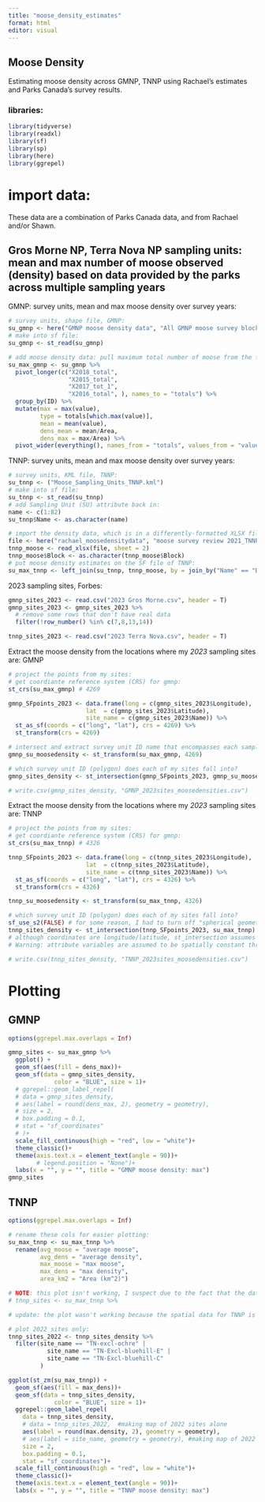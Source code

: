 ```yaml
---
title: "moose_density_estimates"
format: html
editor: visual
---
```


## Moose Density

Estimating moose density across GMNP, TNNP using Rachael's estimates and Parks Canada's survey results.

### libraries:

```r
library(tidyverse)
library(readxl)
library(sf)
library(sp)
library(here)
library(ggrepel)
```

# import data:

These data are a combination of Parks Canada data, and from Rachael and/or Shawn.

## Gros Morne NP, Terra Nova NP sampling units: mean and max number of moose observed (density) based on data provided by the parks across multiple sampling years

GMNP: survey units, mean and max moose density over survey years:

```r
# survey units, shape file, GMNP:
su_gmnp <- here("GMNP moose density data", "All GMNP moose survey blocks", "Pre-Stratification_2019.shp")
# make into sf file:
su_gmnp <- st_read(su_gmnp)

# add moose density data: pull maximum total number of moose from the five years' of total numbers in the "su" spreadsheet, calculate density, add to new df:
su_max_gmnp <- su_gmnp %>% 
  pivot_longer(c("X2018_total", 
                 "X2015_total", 
                 "X2017_tot_1",
                 "X2016_total", ), names_to = "totals") %>% 
  group_by(ID) %>% 
  mutate(max = max(value), 
         type = totals[which.max(value)],
         mean = mean(value),
         dens_mean = mean/Area,
         dens_max = max/Area) %>% 
  pivot_wider(everything(), names_from = "totals", values_from = "value")

```

TNNP: survey units, mean and max moose density over survey years:

```r
# survey units, KML file, TNNP:
su_tnnp <- ("Moose_Sampling_Units_TNNP.kml")
# make into sf file:
su_tnnp <- st_read(su_tnnp)
# add Sampling Unit (SU) attribute back in:
name <- c(1:82)
su_tnnp$Name <- as.character(name)

# import the density data, which is in a differently-formatted XLSX file in which I just manually calculated mean and max density for all the survey units:
file <- here("rachael_moosedensitydata", "moose survey review 2021_TNNP.xlsx") # paste together parts of the address
tnnp_moose <- read_xlsx(file, sheet = 2)
tnnp_moose$Block <- as.character(tnnp_moose$Block)
# put moose density estimates on the SF file of TNNP:
su_max_tnnp <- left_join(su_tnnp, tnnp_moose, by = join_by("Name" == "Block"))
```

2023 sampling sites, Forbes:

```r
gmnp_sites_2023 <- read.csv("2023 Gros Morne.csv", header = T)
gmnp_sites_2023 <- gmnp_sites_2023 %>% 
  # remove some rows that don't have real data
  filter(!row_number() %in% c(7,8,13,14)) 

tnnp_sites_2023 <- read.csv("2023 Terra Nova.csv", header = T)
```

Extract the moose density from the locations where my *2023* sampling sites are: GMNP

```r
# project the points from my sites:
# get coordiante reference system (CRS) for gmnp: 
st_crs(su_max_gmnp) # 4269

gmnp_SFpoints_2023 <- data.frame(long = c(gmnp_sites_2023$Longitude), 
                      lat  = c(gmnp_sites_2023$Latitude),
                      site_name = c(gmnp_sites_2023$Name)) %>% 
  st_as_sf(coords = c("long", "lat"), crs = 4269) %>% 
  st_transform(crs = 4269)

# intersect and extract survey unit ID name that encompasses each sampling site of mine: first need to convert the su_max_gmnp geometry to lat/long to match the gmnp_SFpoints_2023 lat/long format geometry
gmnp_su_moosedensity <- st_transform(su_max_gmnp, 4269)

# which survey unit ID (polygon) does each of my sites fall into?
gmnp_sites_density <- st_intersection(gmnp_SFpoints_2023, gmnp_su_moosedensity)

# write.csv(gmnp_sites_density, "GMNP_2023sites_moosedensities.csv")
```

Extract the moose density from the locations where my *2023* sampling sites are: TNNP

```r
# project the points from my sites:
# get coordiante reference system (CRS) for gmnp: 
st_crs(su_max_tnnp) # 4326

tnnp_SFpoints_2023 <- data.frame(long = c(tnnp_sites_2023$Longitude), 
                      lat  = c(tnnp_sites_2023$Latitude),
                      site_name = c(tnnp_sites_2023$Name)) %>% 
  st_as_sf(coords = c("long", "lat"), crs = 4326) %>% 
  st_transform(crs = 4326)

tnnp_su_moosedensity <- st_transform(su_max_tnnp, 4326)

# which survey unit ID (polygon) does each of my sites fall into?
sf_use_s2(FALSE) # for some reason, I had to turn off "spherical geometry" to get these two datasets to merge. Not sure why. Going forward with it for now, but making a note that this intersection for TNNP was done with planar assumption of coordinates. (see warning)
tnnp_sites_density <- st_intersection(tnnp_SFpoints_2023, su_max_tnnp)
# although coordinates are longitude/latitude, st_intersection assumes that they are planar
# Warning: attribute variables are assumed to be spatially constant throughout all geometries

# write.csv(tnnp_sites_density, "TNNP_2023sites_moosedensities.csv")
```

# Plotting

## GMNP

```r

options(ggrepel.max.overlaps = Inf)

gmnp_sites <- su_max_gmnp %>% 
  ggplot() +
  geom_sf(aes(fill = dens_max))+
  geom_sf(data = gmnp_sites_density,
             color = "BLUE", size = 1)+
  # ggrepel::geom_label_repel(
  # data = gmnp_sites_density,
  # aes(label = round(dens_max, 2), geometry = geometry),
  # size = 2,
  # box.padding = 0.1,
  # stat = "sf_coordinates"
  # )+
  scale_fill_continuous(high = "red", low = "white")+
  theme_classic()+
  theme(axis.text.x = element_text(angle = 90))+
        # legend.position = "None")+
  labs(x = "", y = "", title = "GMNP moose density: max")
gmnp_sites

```

## TNNP

```r

options(ggrepel.max.overlaps = Inf)

# rename these cols for easier plotting:
su_max_tnnp <- su_max_tnnp %>% 
  rename(avg_moose = "average moose",
         avg_dens = "average density",
         max_moose = "max moose",
         max_dens = "max density",
         area_km2 = "Area (km^2)")

# NOTE: this plot isn't working, I suspect due to the fact that the data aren't aligning in terms of their mismatch in geometry when I had to convert the lat/longs to planar (rather than spherical) when getting the moose densities for my sites in TNNP.
# tnnp_sites <- su_max_tnnp %>% 

# update: the plot wasn't working because the spatial data for TNNP is still 3-D, rather than 2-D (like above when extracting data) so had to two-dimensionalize it for this

# plot 2022 sites only:
tnnp_sites_2022 <- tnnp_sites_density %>% 
  filter(site_name == "TN-excl-ochre" |
           site_name == "TN-Excl-bluehill-E" |
           site_name == "TN-Excl-bluehill-C"
         )

ggplot(st_zm(su_max_tnnp)) +
  geom_sf(aes(fill = max_dens))+
  geom_sf(data = tnnp_sites_density,
             color = "BLUE", size = 1)+
  ggrepel::geom_label_repel(
    data = tnnp_sites_density,
    # data = tnnp_sites_2022,  #making map of 2022 sites alone
    aes(label = round(max.density, 2), geometry = geometry),
    # aes(label = site_name, geometry = geometry), #making map of 2022 sites alone
    size = 2,
    box.padding = 0.1,
    stat = "sf_coordinates")+
  scale_fill_continuous(high = "red", low = "white")+
  theme_classic()+
  theme(axis.text.x = element_text(angle = 90))+
  labs(x = "", y = "", title = "TNNP moose density: max")

```
